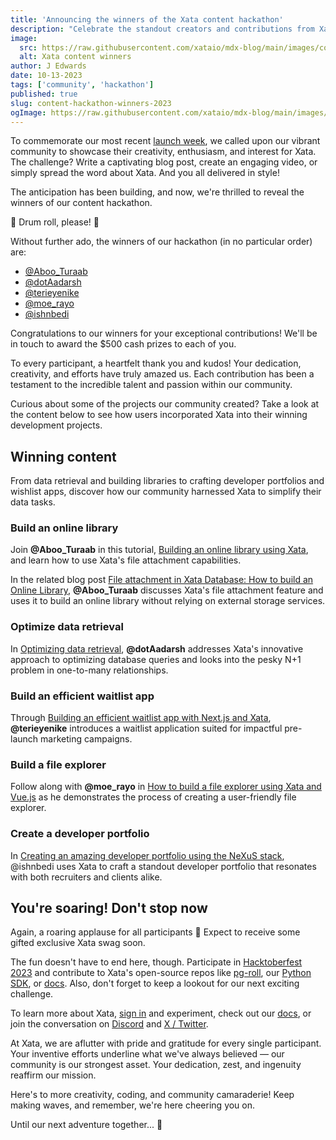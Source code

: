 ```yaml
---
title: 'Announcing the winners of the Xata content hackathon'
description: "Celebrate the standout creators and contributions from Xata's 2023 launch week content hackathon"
image:
  src: https://raw.githubusercontent.com/xataio/mdx-blog/main/images/content-hackathon-winners-2023.jpeg
  alt: Xata content winners
author: J Edwards
date: 10-13-2023
tags: ['community', 'hackathon']
published: true
slug: content-hackathon-winners-2023
ogImage: https://raw.githubusercontent.com/xataio/mdx-blog/main/images/content-hackathon-winners-2023.jpeg
---
```


To commemorate our most recent [launch week](https://xata.io/blog/launch-week-august-2023), we called upon our vibrant community to showcase their creativity, enthusiasm, and interest for Xata. The challenge? Write a captivating blog post, create an engaging video, or simply spread the word about Xata. And you all delivered in style!

The anticipation has been building, and now, we're thrilled to reveal the winners of our content hackathon.

🥁 Drum roll, please! 🥁

Without further ado, the winners of our hackathon (in no particular order) are:

- [@Aboo_Turaab](https://twitter.com/Aboo_Turaab)
- [@dotAadarsh](https://twitter.com/dotAadarsh)
- [@terieyenike](https://twitter.com/terieyenike)
- [@moe_rayo](https://twitter.com/moe_rayo)
- [@ishnbedi](https://twitter.com/ishnbedi)

Congratulations to our winners for your exceptional contributions! We'll be in touch to award the $500 cash prizes to each of you.

To every participant, a heartfelt thank you and kudos! Your dedication, creativity, and efforts have truly amazed us. Each contribution has been a testament to the incredible talent and passion within our community.

Curious about some of the projects our community created? Take a look at the content below to see how users incorporated Xata into their winning development projects.

## Winning content

From data retrieval and building libraries to crafting developer portfolios and wishlist apps, discover how our community harnessed Xata to simplify their data tasks.

### Build an online library

Join **@Aboo_Turaab** in this tutorial, [Building an online library using Xata](https://www.youtube.com/watch?v=8YJG58oj020), and learn how to use Xata's file attachment capabilities.

<ArticleVideo platform="youtube" src="https://www.youtube.com/embed/8YJG58oj020?si=WnW3K5tQHYYtxCYR" />

In the related blog post [File attachment in Xata Database: How to build an Online Library](https://dev.to/aliyuadeniji/file-attachment-in-xata-database-how-to-build-an-online-library-1dff), **@Aboo_Turaab** discusses Xata's file attachment feature and uses it to build an online library without relying on external storage services.

<ArticleImage
  src="https://raw.githubusercontent.com/xataio/mdx-blog/main/images/content-hackathon-attachments.png"
  width="500"
  height="500"
  alt="Online library with Xata"
  position="center"
/>

### Optimize data retrieval

In [Optimizing data retrieval](https://www.aadarshkannan.tech/posts/Optimizing-Data-Retrieval/), **@dotAadarsh** addresses Xata's innovative approach to optimizing database queries and looks into the pesky N+1 problem in one-to-many relationships.

<ArticleImage
  src="https://raw.githubusercontent.com/xataio/mdx-blog/main/images/content-hackathon-blog.png"
  width="500"
  height="500"
  alt="Optimized data retrieval with Xata"
  position="center"
/>

### Build an efficient waitlist app

Through [Building an efficient waitlist app with Next.js and Xata](https://dev.to/terieyenike/building-an-efficient-waitlist-app-with-nextjs-and-xata-caf), **@terieyenike** introduces a waitlist application suited for impactful pre-launch marketing campaigns.

<ArticleImage
  src="https://raw.githubusercontent.com/xataio/mdx-blog/main/images/content-hackathon-waitlist-app.png"
  width="500"
  height="500"
  alt="Waitlist app with Xata"
  position="center"
/>

### Build a file explorer

Follow along with **@moe_rayo** in [How to build a file explorer using Xata and Vue.js](https://dev.to/moerayo/how-to-build-a-file-explorer-using-xata-and-vuejs-585i) as he demonstrates the process of creating a user-friendly file explorer.

<ArticleImage
  src="https://raw.githubusercontent.com/xataio/mdx-blog/main/images/content-hackathon-explorer.png"
  width="500"
  height="500"
  alt="File explorer with Xata"
  position="center"
/>

### Create a developer portfolio

In [Creating an amazing developer portfolio using the NeXuS stack](https://www.ishaanbedi.in/blog/nexus-developer-portfolio), @ishnbedi uses Xata to craft a standout developer portfolio that resonates with both recruiters and clients alike.

<ArticleImage
  src="https://raw.githubusercontent.com/xataio/mdx-blog/main/images/content-hackathon-portfolio.png"
  width="500"
  height="500"
  alt="File explorer with Xata"
  position="center"
/>

## You're soaring! Don't stop now

Again, a roaring applause for all participants 🎉 Expect to receive some gifted exclusive Xata swag soon.

The fun doesn't have to end here, though. Participate in [Hacktoberfest 2023](https://hacktoberfest.com/) and contribute to Xata's open-source repos like [pg-roll](https://github.com/xataio/pgroll), our [Python SDK](https://github.com/xataio/xata-py), or [docs](https://github.com/xataio/mdx-docs). Also, don't forget to keep a lookout for our next exciting challenge.

To learn more about Xata, [sign in](https://app.xata.io/signin) and experiment, check out our [docs](https://xata.io/docs), or join the conversation on [Discord](https://xata.io/discord) and [X / Twitter](https://twitter.com/xata).

At Xata, we are aflutter with pride and gratitude for every single participant. Your inventive efforts underline what we've always believed — our community is our strongest asset. Your dedication, zest, and ingenuity reaffirm our mission.

Here's to more creativity, coding, and community camaraderie! Keep making waves, and remember, we're here cheering you on.

Until our next adventure together... 🚀
